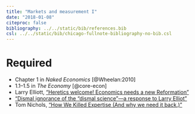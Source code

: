 ```yaml
---
title: "Markets and measurement I"
date: "2018-01-08"
citeproc: false
bibliography: ../../static/bib/references.bib
csl: ../../static/bib/chicago-fullnote-bibliography-no-bib.csl
---
```


# Required

- Chapter 1 in *Naked Economics* [@Wheelan:2010]
- 1.1–1.5 in *The Economy* [@core-econ]
- Larry Elliott, ["Heretics welcome! Economics needs a new Reformation"](https://www.theguardian.com/business/2017/dec/17/heretics-welcome-economics-needs-a-new-reformation)
- ["Dismal ignorance of the “dismal science”—a response to Larry Elliot"](https://www.prospectmagazine.co.uk/economics-and-finance/dismal-ignorance-of-the-dismal-science-a-response-to-larry-elliot)
- Tom Nichols, ["How We Killed Expertise (And why we need it back.)"](https://www.politico.com/magazine/story/2017/09/05/how-we-killed-expertise-215531)
